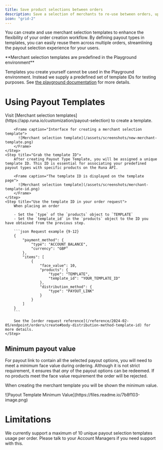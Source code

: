 ```yaml
---
title: Save product selections between orders
description: Save a selection of merchants to re-use between orders, update the selection, or remove merchants from the list without API changes needed
icon: "grid-2"
---
```


You can create and use merchant selection templates to enhance the flexibility of your order creation workflow. By defining payout types in templates, you can easily reuse them across multiple orders, streamlining the payout selection experience for your users.

<Info>
**Merchant selection templates are predefined in the Playground environment**

Templates you create yourself cannot be used in the Playground environment. Instead we supply a predefined set of template IDs for testing purposes. See [the playground documentation](/reference/2024-02-05/playground#default-product-selection-templates) for more details.

</Info>

# Using Payout Templates

<Steps>
    <Step title="Creating a payout selection template">
        Visit [Merchant selection templates](https://app.runa.io/customization/payout-selection) to create a template.

        <Frame caption="Interface for creating a merchant selection template">
          ![Merchant selection template](/assets/screenshots/new-merchant-template.png)
        </Frame>
    </Step>
    <Step title="Grab the template ID">
        After creating Payout Type Template, you will be assigned a unique template ID. This ID is essential for associating your predefined payout types with specific products on the Runa API.

        <Frame caption="The template ID is displayed on the template page">
          ![Merchant selection template](/assets/screenshots/merchant-template-id.png)
        </Frame>
    </Step>
    <Step title="Use the template ID in your order request">
        When placing an order

        - Set the `type` of the `products` object to `TEMPLATE`
        - Set the `template_id` in the `products` object to the ID you have obtained from the previous step.

        ```json Request example {9-12}
        {
            "payment_method": {
                "type": "ACCOUNT_BALANCE",
                "currency": "GBP"
            },
            "items": [
                {
                    "face_value": 10,
                    "products": {
                        "type": "TEMPLATE",
                        "template_id": "YOUR_TEMPLATE_ID"
                    },
                    "distribution_method": {
                        "type": "PAYOUT_LINK"
                    }
                }
            ]
        }
        ```

        See the [order request reference](/reference/2024-02-05/endpoint/orders/create#body-distribution-method-template-id) for more details.
    </Step>

</Steps>

## Minimum payout value

For payout link to contain all the selected payout options, you will need to meet a minimum face value during ordering. Although it is not strict requirement, it ensures that _any_ of the payout options can be redeemed. If no products meet the face value requirement the order will be rejected.

When creating the merchant template you will be shown the minimum value.

<Frame caption="Message shown in the portal when the minimum payout value is not met">
  ![Payout Template Minimum Value](https://files.readme.io/7b8f103-image.png)
</Frame>

# Limitations

We currently support a maximum of 10 unique payout selection templates usage per order. Please talk to your Account Managers if you need support with this.
